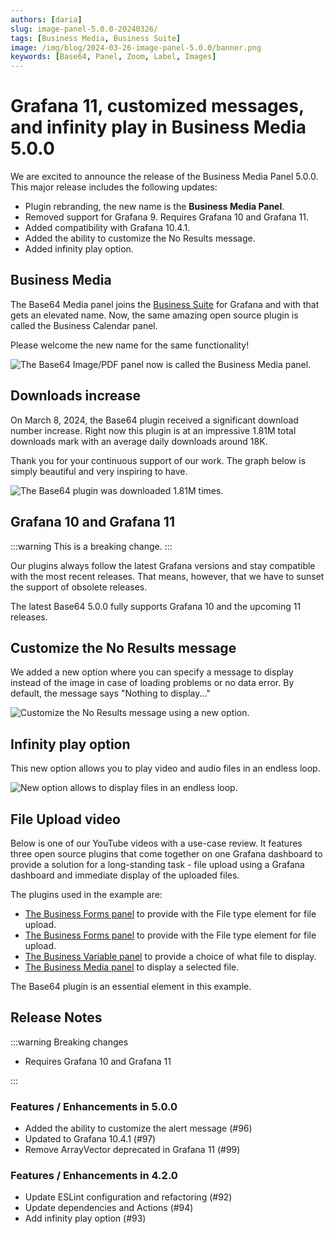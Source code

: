 ```yaml
---
authors: [daria]
slug: image-panel-5.0.0-20240326/
tags: [Business Media, Business Suite]
image: /img/blog/2024-03-26-image-panel-5.0.0/banner.png
keywords: [Base64, Panel, Zoom, Label, Images]
---
```



# Grafana 11, customized messages, and infinity play in Business Media 5.0.0

We are excited to announce the release of the Business Media Panel 5.0.0. This major release includes the following updates:

- Plugin rebranding, the new name is the **Business Media Panel**.
- Removed support for Grafana 9. Requires Grafana 10 and Grafana 11.
- Added compatibility with Grafana 10.4.1.
- Added the ability to customize the No Results message.
- Added infinity play option.

<Catalog date="April 3, 2024" />

<Shorts id="0jqJPxRN3QU" title="Business Media panel 5.0.0 for Grafana." />

## Business Media

The Base64 Media panel joins the [Business Suite](/plugins/) for Grafana and with that gets an elevated name. Now, the same amazing open source plugin is called the Business Calendar panel.

Please welcome the new name for the same functionality!

<Image
  title="The Base64 Image/PDF panel now is called the Business Media panel."
  src="/img/blog/2024-03-26-image-panel-5.0.0/new-name.png"
/>

## Downloads increase

On March 8, 2024, the Base64 plugin received a significant download number increase. Right now this plugin is at an impressive 1.81M total downloads mark with an average daily downloads around 18K.

Thank you for your continuous support of our work. The graph below is simply beautiful and very inspiring to have.

<Image
  title="The Base64 plugin was downloaded 1.81M times."
  src="/img/blog/2024-03-26-image-panel-5.0.0/downloads.png"
/>

## Grafana 10 and Grafana 11

:::warning
This is a breaking change.
:::

Our plugins always follow the latest Grafana versions and stay compatible with the most recent releases. That means, however, that we have to sunset the support of obsolete releases.

The latest Base64 5.0.0 fully supports Grafana 10 and the upcoming 11 releases.

## Customize the No Results message

We added a new option where you can specify a message to display instead of the image in case of loading problems or no data error. By default, the message says "Nothing to display..."

<Image
  title="Customize the No Results message using a new option."
  src="/img/blog/2024-03-26-image-panel-5.0.0/nothing.png"
/>

## Infinity play option

This new option allows you to play video and audio files in an endless loop.

<Image
  title="New option allows to display files in an endless loop."
  src="/img/blog/2024-03-26-image-panel-5.0.0/infinity.png"
/>

## File Upload video

Below is one of our YouTube videos with a use-case review. It features three open source plugins that come together on one Grafana dashboard to provide a solution for a long-standing task - file upload using a Grafana dashboard and immediate display of the uploaded files.

The plugins used in the example are:

- [The Business Forms panel](/plugins/business-forms/) to provide with the File type element for file upload.
- [The Business Forms panel](/plugins/business-forms/) to provide with the File type element for file upload.
- [The Business Variable panel](/plugins/business-variable/) to provide a choice of what file to display.
- [The Business Media panel](/plugins/business-media/) to display a selected file.

The Base64 plugin is an essential element in this example.

<Youtube id="V4Sza0uDQNs" title="File Upload using Grafana dashboard." />

<GettingStarted />

<Tutorial />

## Release Notes

:::warning Breaking changes

- Requires Grafana 10 and Grafana 11

:::

### Features / Enhancements in 5.0.0

- Added the ability to customize the alert message (#96)
- Updated to Grafana 10.4.1 (#97)
- Remove ArrayVector deprecated in Grafana 11 (#99)

### Features / Enhancements in 4.2.0

- Update ESLint configuration and refactoring (#92)
- Update dependencies and Actions (#94)
- Add infinity play option (#93)

<Feedback />
